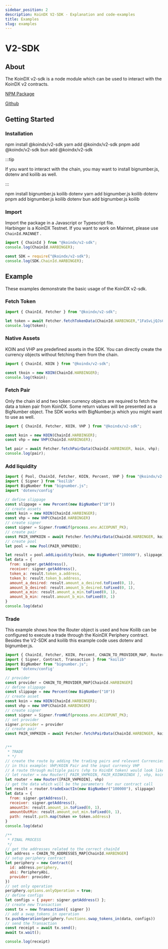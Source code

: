 ```yaml
---
sidebar_position: 2
description: KoinDX V2-SDK - Explanation and code-examples
title: Examples
slug: examples
---
```


# V2-SDK


## About

The KoinDX v2-sdk is a node module which can be used to interact with the KoinDX v2 contracts.

[NPM Package](https://www.npmjs.com/package/@koindx/v2-sdk)

[Github](https://github.com/koindx/v2-sdk)

## Getting Started

### Installation

<Tabs groupId="packagemanager">
  <TabItem value="npm" label="npm" default>
    <CodeBlock language="shell">
      npm install @koindx/v2-sdk
    </CodeBlock>
  </TabItem>
    <TabItem value="yarn" label="yarn">
    <CodeBlock language="shell">
      yarn add @koindx/v2-sdk
    </CodeBlock>
  </TabItem>
  <TabItem value="pnpm" label="pnpm">
    <CodeBlock language="shell">
    pnpm add @koindx/v2-sdk
    </CodeBlock>
  </TabItem>
  <TabItem value="bun" label="bun">
    <CodeBlock language="shell">
    bun add @koindx/v2-sdk  
    </CodeBlock>
  </TabItem>
</Tabs>

:::tip

If you want to interact with the chain, you may want to install bignumber.js, dotenv and koilib as well.

:::

<Tabs groupId="packagemanager">
  <TabItem value="npm" label="npm" default>
    <CodeBlock language="shell">
      npm install bignumber.js koilib dotenv
    </CodeBlock>
  </TabItem>
    <TabItem value="yarn" label="yarn">
    <CodeBlock language="shell">
      yarn add bignumber.js koilib dotenv
    </CodeBlock>
  </TabItem>
  <TabItem value="pnpm" label="pnpm">
    <CodeBlock language="shell">
    pnpm add bignumber.js koilib dotenv
    </CodeBlock>
  </TabItem>
  <TabItem value="bun" label="bun">
    <CodeBlock language="shell">
    bun add bignumber.js koilib
    </CodeBlock>
  </TabItem>
</Tabs>

### Import

Import the package in a Javascript or Typescript file.<br />
Harbinger is a KoinDX Testnet. If you want to work on Mainnet, please use ```ChainId.MAINNET``` .

```js title="ES6 (import syntax)"
import { ChainId } from "@koindx/v2-sdk";
console.log(ChainId.HARBINGER);
```

```js title="CommonJs (require syntax)"
const SDK = require("@koindx/v2-sdk");
console.log(SDK.ChainId.HARBINGER);
```

## Example

These examples demonstrate the basic usage of the KoinDX v2-sdk.

### Fetch Token

```js title="Fetch TKOIN from Harbinger"
import { ChainId, Fetcher } from "@koindx/v2-sdk";

let token = await Fetcher.fetchTokenData(ChainId.HARBINGER,"1FaSvLjQJsCJKq5ybmGsMMQs8RQYyVv8ju");
console.log(token);
```

### Native Assets

KOIN and VHP are predefined assets in the SDK. You can directly create the currency objects without fetching them from the chain.

```js title="Using native assets"
import { ChainId, KOIN } from "@koindx/v2-sdk";

const tkoin = new KOIN(ChainId.HARBINGER);
console.log(tkoin);
```

### Fetch Pair

Only the chain id and two token currency objects are required to fetch the data a token pair from KoinDX. Some return values will be presented as a BigNumber object. The SDK works with BigNumber.js which you might want to use as well.

```js title="Fetching a liquidity pair"
import { ChainId, Fetcher, KOIN, VHP } from "@koindx/v2-sdk";

const koin = new KOIN(ChainId.HARBINGER);
const vhp = new VHP(ChainId.HARBINGER);

let pair = await Fetcher.fetchPairData(ChainId.HARBINGER, koin, vhp);
console.log(pair);
```


### Add liquidity

```js title="Add liquidity to an existing pool"
import { Pool, ChainId, Fetcher, KOIN, Percent, VHP } from "@koindx/v2-sdk";
import { Signer } from "koilib"
import BigNumber from "bignumber.js";
import 'dotenv/config'

// define slippage
const slippage = new Percent(new BigNumber("10"))
// create assets
const koin = new KOIN(ChainId.HARBINGER);
const vhp = new VHP(ChainId.HARBINGER)
// create signer
const signer = Signer.fromWif(process.env.ACCOPUNT_PK);
// create pair
const PAIR_VHPKOIN = await Fetcher.fetchPairData(ChainId.HARBINGER, koin, vhp)
// create pool
let pool = new Pool(PAIR_VHPKOIN);

let result = pool.addLiquidity(koin, new BigNumber("100000"), slippage)
let data = {
  from: signer.getAddress(),
  receiver: signer.getAddress(),
  token_a: result.token_a.address,
  token_b: result.token_b.address,
  amount_a_desired: result.amount_a_desired.toFixed(0, 1),
  amount_b_desired: result.amount_b_desired.toFixed(0, 1),
  amount_a_min: result.amount_a_min.toFixed(0, 1),
  amount_b_min: result.amount_b_min.toFixed(0, 1)
}
console.log(data)
```

### Trade
This example shows how the Router object is used and how Koilib can be configured to execute a trade through the KoinDX Periphery contract.
Besides the V2-SDK and koilib this example code uses dotenv and bignumber.js.

```js title="Retreive the path for the Router and then execute the transaction"
import { ChainId, Fetcher, KOIN, Percent, CHAIN_TO_PROVIDER_MAP, Router, VHP, PeripheryAbi, CHAIN_TO_ADDRESSES_MAP } from "@koindx/v2-sdk";
import { Signer, Contract, Transaction } from "koilib"
import BigNumber from "bignumber.js";
import 'dotenv/config'

// provider
const provider = CHAIN_TO_PROVIDER_MAP[ChainId.HARBINGER]
// define slippage
const slippage = new Percent(new BigNumber("10"))
// create asset
const koin = new KOIN(ChainId.HARBINGER);
const vhp = new VHP(ChainId.HARBINGER)
// create signer
const signer = Signer.fromWif(process.env.ACCOPUNT_PK);
// set provider
signer.provider = provider
// create pair
const PAIR_VHPKOIN = await Fetcher.fetchPairData(ChainId.HARBINGER, koin, vhp)


/**
 * TRADE
 * */
// create the route by adding the trading pairs and relevant Currencies parameters
// in this example: VHP/KOIN Pair and the input currency VHP
// A route through multiple pairs (vhp to KoinDX token) would look like this:
// let router = new Router([ PAIR_VHPKOIN, PAIR_KOINKOINDX ], vhp, koindx)
let router = new Router([PAIR_VHPKOIN], vhp)
// get the data which will be the parameters for our contract call
let result = router.tradeExactIn(new BigNumber("100000"), slippage)
let data = {
  from: signer.getAddress(),
  receiver: signer.getAddress(),
  amountIn: result.amount_in.toFixed(0, 1),
  amountOutMin: result.amount_out_min.toFixed(0, 1),
  path: result.path.map(token => token.address)
}
console.log(data)

/**
 * FINAL PROCESS
 */
// get the addresses related to the correct chainId
let address = CHAIN_TO_ADDRESSES_MAP[ChainId.HARBINGER]
// setup periphery contract
let periphery = new Contract({
  id: address.periphery,
  abi: PeripheryAbi,
  provider: provider,
})
// set only operation
periphery.options.onlyOperation = true; 
// define configs
let configs = { payer: signer.getAddress() };
// create new Transaction
const tx = new Transaction({ signer })
// add a swap_tokens_in operation 
tx.pushOperation(periphery.functions.swap_tokens_in(data, configs))
// send the Transaction
const receipt = await tx.send();
await tx.wait();

console.log(receipt)
```